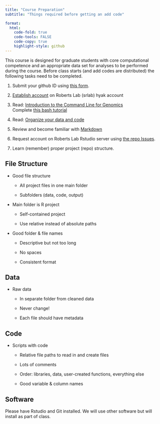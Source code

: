 ```yaml
---
title: "Course Preparation"
subtitle: "Things required before getting an add code"

format:
  html:
    code-fold: true
    code-tools: FALSE
    code-copy: true
    highlight-style: github
---
```


This course is designed for graduate students with core computational competence and an appropriate data set for analyses to be performed during the course. Before class starts (and add codes are distributed) the following tasks need to be completed.

1.  Submit your github ID using [this form](https://docs.google.com/forms/d/e/1FAIpQLSd0MUPej4xJhIWiS8wLztpzXK7iak3DYPjFLzIcgAKIMTfy2Q/viewform?usp=sf_link).

2.  [Establish account](https://robertslab.github.io/resources/mox_Adding-a-User/) on Roberts Lab (srlab) hyak account

3.  Read: [Introduction to the Command Line for Genomics](https://datacarpentry.org/shell-genomics/)\
    Complete [this bash tutorial](https://sr320.github.io/course-fish546-2023/assignments/00-bash.html)

4.  Read: [Organize your data and code](https://kbroman.org/steps2rr/pages/organize.html)

5.  Review and become familiar with [Markdown](https://quarto.org/docs/authoring/markdown-basics.html)

6.  Request account on Roberts Lab Rstudio server using [the repo Issues](https://github.com/course-fish546-2023/assistance/issues).

```{=html}
<!-- -->
```
7.  Learn (remember) proper project (repo) structure.

::: panel-tabset
## File Structure

-   Good file structure

    -   All project files in one main folder

    -   Subfolders (data, code, output)

-   Main folder is R project

    -   Self-contained project

    -   Use relative instead of absolute paths

-   Good folder & file names

    -   Descriptive but not too long

    -   No spaces

    -   Consistent format

## Data

-   Raw data

    -   In separate folder from cleaned data

    -   Never change!

    -   Each file should have metadata

## Code

-   Scripts with code

    -   Relative file paths to read in and create files

    -   Lots of comments

    -   Order: libraries, data, user-created functions, everything else

    -   Good variable & column names
:::

## Software

Please have Rstudio and Git installed. We will use other software but will install as part of class.
